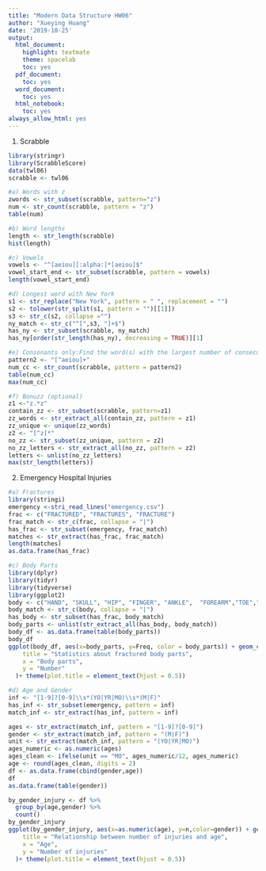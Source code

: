 ```yaml
---
title: "Modern Data Structure HW06"
author: "Xueying Huang"
date: '2019-10-25'
output:
  html_document:
    highlight: textmate
    theme: spacelab
    toc: yes
  pdf_document:
    toc: yes
  word_document:
    toc: yes
  html_notebook:
    toc: yes
always_allow_html: yes
---
```

1. Scrabble
```r
library(stringr)
library(ScrabbleScore)
data(twl06)
scrabble <- twl06
```
```r
#a) Words with z
zwords <- str_subset(scrabble, pattern="z")
num <- str_count(scrabble, pattern = "z")
table(num)
```
```r
#b) Word lengths
length <- str_length(scrabble)
hist(length)
```
```r
#c) Vowels
vowels <- "^[aeiou][:alpha:]*[aeiou]$"
vowel_start_end <- str_subset(scrabble, pattern = vowels)
length(vowel_start_end)
```
```r
#d) Longest word with New York
s1 <- str_replace("New York", pattern = " ", replacement = "")
s2 <- tolower(str_split(s1, pattern = "")[[1]])
s3 <- str_c(s2, collapse ="")
ny_match <- str_c("^[",s3, "]+$")
has_ny <- str_subset(scrabble, ny_match)
has_ny[order(str_length(has_ny), decreasing = TRUE)][1]
```
```r
#e) Consonants only:Find the word(s) with the largest number of consecutive consonants.
pattern2 <- "[^aeiou]+"
num_cc <- str_count(scrabble, pattern = pattern2)
table(num_cc)
max(num_cc)
```

```r
#f) Bonuzz (optional)
z1 <-"z.*z"
contain_zz <- str_subset(scrabble, pattern=z1)
zz_words <- str_extract_all(contain_zz, pattern = z1)
zz_unique <- unique(zz_words)
z2 <- "[^z]*"
no_zz <- str_subset(zz_unique, pattern = z2)
no_zz_letters <- str_extract_all(no_zz, pattern = z2)
letters <- unlist(no_zz_letters)
max(str_length(letters))
```

2. Emergency Hospital Injuries
```r
#a) Fractures
library(stringi)
emergency <-stri_read_lines("emergency.csv")
frac <- c("FRACTURED", "FRACTURES", "FRACTURE")
frac_match <- str_c(frac, collapse = "|")
has_frac <- str_subset(emergency, frac_match)
matches <- str_extract(has_frac, frac_match)
length(matches)
as.data.frame(has_frac)
```

```r
#c) Body Parts
library(dplyr)
library(tidyr)
library(tidyverse)
library(ggplot2)
body <- c("HAND", "SKULL", "HIP", "FINGER", "ANKLE",  "FOREARM","TOE","RIB", "KNEE", "ELBOW","BONE", "FACE","NOSE", "FOOT", "SHOULDER", "WRIST" )
body_match <- str_c(body, collapse = "|")
has_body <- str_subset(has_frac, body_match)
body_parts <- unlist(str_extract_all(has_body, body_match))
body_df <- as.data.frame(table(body_parts))
body_df
ggplot(body_df, aes(x=body_parts, y=Freq, color = body_parts)) + geom_col() +labs(
    title = "Statistics about fractured body parts",
    x = "Body parts",
    y = "Number"
  )+ theme(plot.title = element_text(hjust = 0.5))
```

```r
#d) Age and Gender
inf <- "[1-9]?[0-9]\\s*(YO|YR|MO)\\s*(M|F)"
has_inf <- str_subset(emergency, pattern = inf)
match_inf <- str_extract(has_inf, pattern = inf)

ages <- str_extract(match_inf, pattern = "[1-9]?[0-9]")
gender <- str_extract(match_inf, pattern = "(M|F)")
unit <- str_extract(match_inf, pattern = "(YO|YR|MO)")
ages_numeric <- as.numeric(ages)
ages_clean <- ifelse(unit == "MO", ages_numeric/12, ages_numeric)
age <- round(ages_clean, digits = 2)
df <- as.data.frame(cbind(gender,age))
df
as.data.frame(table(gender))

by_gender_injury <- df %>%
  group_by(age,gender) %>%
  count()
by_gender_injury
ggplot(by_gender_injury, aes(x=as.numeric(age), y=n,color=gender)) + geom_line() +labs(
    title = "Relationship between number of injuries and age",
    x = "Age",
    y = "Number of injuries"
  )+ theme(plot.title = element_text(hjust = 0.5))
```
